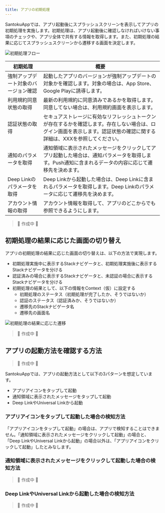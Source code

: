 ```yaml
---
title: アプリの初期処理
---
```


SantokuAppでは、アプリ起動後にスプラッシュスクリーンを表示してアプリの初期処理を実施します。初期処理は、アプリ起動後に確認しなければいけない事項のチェックや、アプリ全体で共有する情報を取得します。また、初期処理の結果に応じてスプラッシュスクリーンから遷移する画面を決定します。

![初期処理フロー](./initialization-flow.png)

| 初期処理        |      概要      |
| ------------- | ------------- |
| 強制アップデート対象のバージョン確認      | 起動したアプリのバージョンが強制アップデートの対象かを確認します。対象の場合は、App Store、Google Playに誘導します。 |
| 利用規約同意状態の取得 | 最新の利用規約に同意済みであるかを取得します。同意してない場合は、利用規約画面を表示します。 |
| 認証状態の取得 | セキュアストレージに有効なリフレッシュトークンが存在するかを確認します。存在しない場合は、ログイン画面を表示します。認証状態の確認に関する詳細は、XXXを参照してください。 |
| 通知のパラメータを取得 | 通知領域に表示されたメッセージをクリックしてアプリ起動した場合は、通知パラメータを取得します。Push通知に含まれるデータの内容に応じて遷移先を決めます。 |
| Deep Linkのパラメータを取得 | Deep Linkから起動した場合は、Deep Linkに含まれるパラメータを取得します。Deep Linkのパラメータに応じて遷移先を決めます。 |
| アカウント情報の取得 | アカウント情報を取得して、アプリのどこからでも参照できるようにします。 |

> 🚧 作成中 🚧
<!--
TODO: Push通知とか、Deep Link/Universal Linkの場合、事前にアカウント情報以外にも取得すべき情報があるかも
-->

## 初期処理の結果に応じた画面の切り替え

アプリの初期処理の結果に応じた画面の切り替えは、以下の方法で実現します。

- 初期処理実施中に表示するStackナビゲータと、初期処理実施後に表示するStackナビゲータを分ける
- 認証済みの場合に表示するStackナビゲータと、未認証の場合に表示するStackナビゲータを分ける
- 初期処理の結果として、以下の情報をContext（仮）に設定する
  - 初期処理のステータス（初期処理が完了したか、そうではないか）
  - 認証のステータス（認証済みか、そうではないか）
  - 遷移先のStackナビゲータ名
  - 遷移先の画面名

![初期処理の結果に応じた遷移](./initialization-stack-nav.png)

> 🚧 作成中 🚧
<!--
TODO: スタックナビゲーションを飛ばした場合ってどうなるのかな？(親子関係が、StackA - StackB - StackCの場合に、StackAからStackCに飛ぶ場合)
      値を共有する方法（ステートの管理）が未決定
      認証のステータスが他にもありそう
      遷移先を`initialRouteName`で指定するのって大丈夫かな？Stackを空にした場合とかに、Contextに入ってる`initialRouteName`を表示していいのか怪しい気もする。
      ここではなく、他の項？とかに持っていくことを検討
      利用規約画面はモーダル画面で表示したほうが良いかも
-->

## アプリの起動方法を確認する方法

> 🚧 作成中 🚧
<!--
TODO: ここではなく、他の項？とかに持っていくことを検討
-->

SantokuAppでは、アプリの起動方法として以下の3パターンを想定しています。

- アプリアイコンをタップして起動
- 通知領域に表示されたメッセージをタップして起動
- Deep LinkやUniversal Linkから起動

### アプリアイコンをタップして起動した場合の検知方法

「アプリアイコンをタップして起動」の場合は、アプリで検知することはできません。「通知領域に表示されたメッセージをクリックして起動」の場合と、「Deep LinkやUniversal Linkから起動」の場合以外は、「アプリアイコンをクリックして起動」したとみなします。

### 通知領域に表示されたメッセージをクリックして起動した場合の検知方法

> 🚧 作成中 🚧
<!--
TODO: コード例をベースに記載
-->

### Deep LinkやUniversal Linkから起動した場合の検知方法

> 🚧 作成中 🚧
<!--
TODO: コード例をベースに記載
-->
